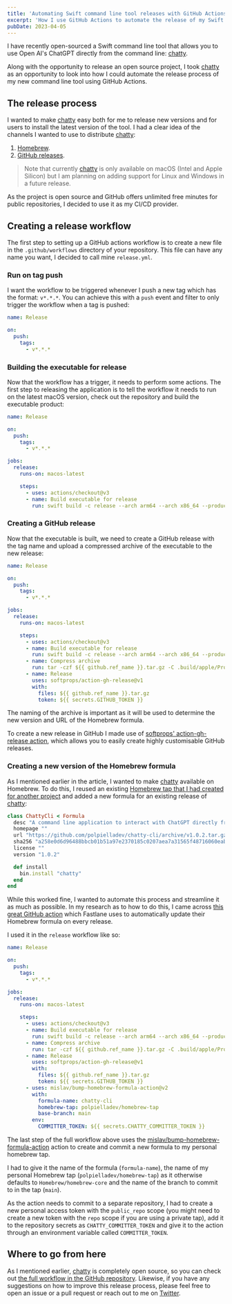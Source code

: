 ```yaml
---
title: 'Automating Swift command line tool releases with GitHub Actions'
excerpt: 'How I use GitHub Actions to automate the release of my Swift command line tools.'
pubDate: 2023-04-05
---
```


I have recently open-sourced a Swift command line tool that allows you to use Open AI's ChatGPT directly from the command line: [chatty](https://github.com/polpielladev/chatty-cli).

Along with the opportunity to release an open source project, I took [chatty]() as an opportunity to look into how I could automate the release process of my new command line tool using GitHub Actions.

## The release process

I wanted to make [chatty](https://github.com/polpielladev/chatty-cli) easy both for me to release new versions and for users to install the latest version of the tool. I had a clear idea of the channels I wanted to use to distribute [chatty](https://github.com/polpielladev/chatty-cli):

1. [Homebrew](https://brew.sh).
2. [GitHub releases](https://docs.github.com/en/repositories/releasing-projects-on-github/managing-releases-in-a-repository).

> Note that currently [chatty](https://github.com/polpielladev/chatty-cli) is only available on macOS (Intel and Apple Silicon) but I am planning on adding support for Linux and Windows in a future release.

As the project is open source and GitHub offers unlimited free minutes for public repositories, I decided to use it as my CI/CD provider.

## Creating a release workflow

The first step to setting up a GitHub actions workflow is to create a new file in the `.github/workflows` directory of your repository. This file can have any name you want, I decided to call mine `release.yml`.

### Run on tag push

I want the workflow to be triggered whenever I push a new tag which has the format: `v*.*.*`. You can achieve this with a `push` event and filter to only trigger the workflow when a tag is pushed:

```yaml
name: Release

on:
  push:
    tags:
      - v*.*.*
```

### Building the executable for release

Now that the workflow has a trigger, it needs to perform some actions. The first step to releasing the application is to tell the workflow it needs to run on the latest macOS version, check out the repository and build the executable product:

```yaml
name: Release

on:
  push:
    tags:
      - v*.*.*

jobs:
  release:
    runs-on: macos-latest

    steps:
      - uses: actions/checkout@v3
      - name: Build executable for release
        run: swift build -c release --arch arm64 --arch x86_64 --product chatty
```

### Creating a GitHub release

Now that the executable is built, we need to create a GitHub release with the tag name and upload a compressed archive of the executable to the new release:

```yaml
name: Release

on:
  push:
    tags:
      - v*.*.*

jobs:
  release:
    runs-on: macos-latest

    steps:
      - uses: actions/checkout@v3
      - name: Build executable for release
        run: swift build -c release --arch arm64 --arch x86_64 --product chatty
      - name: Compress archive
        run: tar -czf ${{ github.ref_name }}.tar.gz -C .build/apple/Products/Release chatty
      - name: Release
        uses: softprops/action-gh-release@v1
        with:
          files: ${{ github.ref_name }}.tar.gz
          token: ${{ secrets.GITHUB_TOKEN }}
```

The naming of the archive is important as it will be used to determine the new version and URL of the Homebrew formula.

To create a new release in GitHub I made use of [softprops' action-gh-release action](https://github.com/softprops/action-gh-release), which allows you to easily create highly customisable GitHub releases.

### Creating a new version of the Homebrew formula

As I mentioned earlier in the article, I wanted to make [chatty](https://github.com/polpielladev/chatty-cli) available on Homebrew. To do this, I reused an existing [Homebrew tap that I had created for another project](https://github.com/polpielladev/homebrew-tap) and added a new formula for an existing release of [chatty](https://github.com/polpielladev/chatty-cli):

```ruby:Formula/chatty-cli.rb
class ChattyCli < Formula
  desc "A command line application to interact with ChatGPT directly from the terminal"
  homepage ""
  url "https://github.com/polpielladev/chatty-cli/archive/v1.0.2.tar.gz"
  sha256 "a258e0d6d96488bbcb01b51a97e2370185c0207aea7a31565f48716060eabf56"
  license ""
  version "1.0.2"

  def install
    bin.install "chatty"
  end
end
```

While this worked fine, I wanted to automate this process and streamline it as much as possible. In my research as to how to do this, I came across [this great GitHub action](https://github.com/mislav/bump-homebrew-formula-action) which Fastlane uses to automatically update their Homebrew formula on every release.

I used it in the `release` workflow like so:

```yaml:release.yml
name: Release

on:
  push:
    tags:
      - v*.*.*

jobs:
  release:
    runs-on: macos-latest

    steps:
      - uses: actions/checkout@v3
      - name: Build executable for release
        run: swift build -c release --arch arm64 --arch x86_64 --product chatty
      - name: Compress archive
        run: tar -czf ${{ github.ref_name }}.tar.gz -C .build/apple/Products/Release chatty
      - name: Release
        uses: softprops/action-gh-release@v1
        with:
          files: ${{ github.ref_name }}.tar.gz
          token: ${{ secrets.GITHUB_TOKEN }}
      - uses: mislav/bump-homebrew-formula-action@v2
        with:
          formula-name: chatty-cli
          homebrew-tap: polpielladev/homebrew-tap
          base-branch: main
        env:
          COMMITTER_TOKEN: ${{ secrets.CHATTY_COMMITTER_TOKEN }}
```

The last step of the full workflow above uses the [mislav/bump-homebrew-formula-action](https://github.com/mislav/bump-homebrew-formula-action) action to create and commit a new formula to my personal homebrew tap.

I had to give it the name of the formula (`formula-name`), the name of my personal Homebrew tap (`polpielladev/homebrew-tap`) as it otherwise defaults to `Homebrew/homebrew-core` and the name of the branch to commit to in the tap (`main`).

As the action needs to commit to a separate repository, I had to create a new personal access token with the `public_repo` scope (you might need to create a new token with the `repo` scope if you are using a private tap), add it to the repository secrets as `CHATTY_COMMITTER_TOKEN` and give it to the action through an environment variable called `COMMITTER_TOKEN`.

## Where to go from here

As I mentioned earlier, [chatty](https://github.com/polpielladev/chatty-cli) is completely open source, so you can check out [the full workflow in the GitHub repository](https://github.com/polpielladev/chatty-cli/blob/main/.github/workflows/release.yml). Likewise, if you have any suggestions on how to improve this release process, please feel free to open an issue or a pull request or reach out to me on [Twitter](https://twitter.com/polpielladev).
